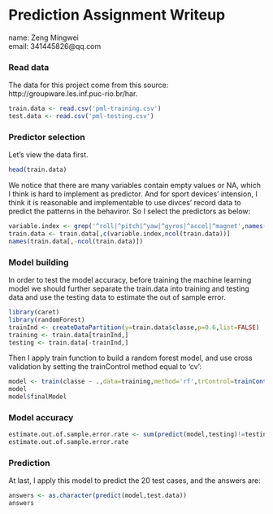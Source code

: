 Prediction Assignment Writeup
==============================
name: Zeng Mingwei  
email: 341445826@qq.com

### Read data

The data for this project come from this source: http://groupware.les.inf.puc-rio.br/har.

```r
train.data <- read.csv('pml-training.csv')
test.data <- read.csv('pml-testing.csv')
```

### Predictor selection

Let's view the data first.

```r
head(train.data)
```

We notice that there are many variables contain empty values or NA, which I think is hard to implement as predictor. And for sport devices' intension, I think it is reasonable and implementable to use divces' record data to predict the patterns in the behaviror. So I select the predictors as below:

```r
variable.index <- grep('^roll|^pitch|^yaw|^gyros|^accel|^magnet',names(train.data))
train.data <- train.data[,c(variable.index,ncol(train.data))]
names(train.data[,-ncol(train.data)])
```

### Model building

In order to test the model accuracy, before training the machine learning model we should further separate the train.data into training and testing data and use the testing data to estimate the out of sample error.

```r
library(caret)
library(randomForest)
trainInd <- createDataPartition(y=train.data$classe,p=0.6,list=FALSE)
training <- train.data[trainInd,]
testing <- train.data[-trainInd,]
```

Then I apply train function to build a random forest model, and use cross validation by setting the trainControl method equal to 'cv':
```r
model <- train(classe ~ .,data=training,method='rf',trControl=trainControl(method='cv',number=5))
model
model$finalModel
```

### Model accuracy

```r
estimate.out.of.sample.error.rate <- sum(predict(model,testing)!=testing$classe)/nrow(testing)
estimate.out.of.sample.error.rate
```

### Prediction

At last, I apply this model to predict the 20 test cases, and the answers are:

```r
answers <- as.character(predict(model,test.data))
answers
```
